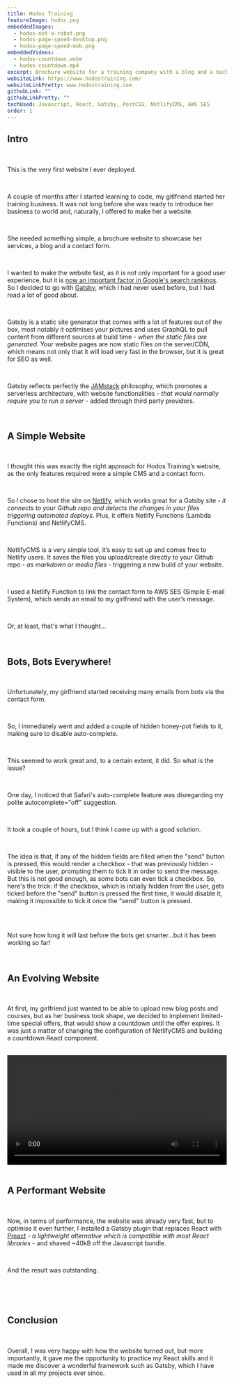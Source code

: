 ```yaml
---
title: Hodos Training
featureImage: hodos.png
embeddedImages:
  - hodos-not-a-robot.png
  - hodos-page-speed-desktop.png
  - hodos-page-speed-mob.png
embeddedVideos:
  - hodos-countdown.webm
  - hodos-countdown.mp4
excerpt: Brochure website for a training company with a blog and a backend to allow for content management
websiteLink: https://www.hodostraining.com/
websiteLinkPretty: www.hodostraining.com
githubLink: ""
githubLinkPretty: ""
techUsed: Javascript, React, Gatsby, PostCSS, NetlifyCMS, AWS SES
order: 1
---
```



<h2 className="project__body__subtitle color--red">Intro</h2>

<br />

This is the very first website I ever deployed.

<br />

A couple of months after I started learning to code, my gitlfriend started her training business. It was not long before she was ready to introduce her business to world and, naturally, I offered to make her a website.

<br />

She needed something simple, <span>a brochure website to showcase her services</span>, a blog and a contact form.

<br />

I wanted to make the website fast, as it is not only important for a good user experience, but it is [now an important factor in Google's search rankings](https://developers.google.com/search/blog/2020/11/timing-for-page-experience). So I decided to go with [Gatsby](https://www.gatsbyjs.com/), which I had never used before, but I had read a lot of good about.

<br />

Gatsby is a static site generator that comes with a lot of features out of the box, most notably it optimises your pictures and uses GraphQL to pull content from different sources at build time - <i>when the static files are generated</i>. Your website pages are now static files on the server/CDN, which means not only that it will load very fast in the browser, but it is great for SEO as well.

<br />

Gatsby reflects perfectly the [JAMstack](https://jamstack.org/) philosophy, which promotes a <span>serverless architecture</span>, with website functionalities - <i>that would normally require you to run a server</i> - added through third party providers.

<br />

<h2 className="project__body__subtitle color--red">A Simple Website</h2>

<br />

I thought this was exactly the right approach for Hodos Training’s website, as the only features required were a simple CMS and a contact form.

<br />

So I chose to host the site on [Netlify](https://www.netlify.com/), which works great for a Gatsby site - <i>it connects to your Github repo and detects the changes in your files triggering automated deploys</i>. Plus, it offers <span>Netlify Functions</span> (Lambda Functions) and <span>NetlifyCMS</span>.

<br />

NetlifyCMS is a very simple tool, it’s easy to set up and comes free to Netlify users. It saves the files you upload/create directly to your Github repo - <i>as markdown or media files</i> - triggering a new build of your website.

<br />

I used a Netlify Function to link the contact form to <span>AWS SES</span> (Simple E-mail System), which sends an email to my girlfriend with the user’s message.

<br />

Or, at least, that's what I thought...

<br />

<h2 className="project__body__subtitle color--red">Bots, Bots Everywhere!</h2>

<br />

Unfortunately, my girlfriend <span>started receiving many emails from bots</span> via the contact form.

<br />

So, I immediately went and added a couple of <span>hidden honey-pot fields</span> to it, making sure to disable auto-complete.

<br />

This seemed to work great and, to a certain extent, it did. So what is the issue?

<br />

One day, I noticed that <span>Safari's auto-complete feature was disregarding my polite autocomplete="off" suggestion</span>.

<br />

It took a couple of hours, but I think I came up with a good solution.

<br />

The idea is that, if any of the hidden fields are filled when the "send" button is pressed, this would render a checkbox - that was previously hidden - visible to the user, prompting them to tick it in order to send the message. But this is not good enough, as some bots can even tick a checkbox. So, here's the trick: if the checkbox, which is initially hidden from the user, gets ticked before the "send" button is pressed the first time, it would disable it, making it impossible to tick it once the "send" button is pressed.

<br />

<div className="project__body__picture">
  <GatsbyImage alt="some alt text" image={getImage(props.localImages[0])} />
</div>

<br />

Not sure how long it will last before the bots get smarter...but it has been working so far!

<br />

<h2 className="project__body__subtitle color--red">An Evolving Website</h2>

<br />

At first, my girlfriend just wanted to be able to upload new blog posts and courses, but as her business took shape, <span>we decided to implement limited-time special offers</span>, that would show a countdown until the offer expires. It was just a matter of changing the configuration of NetlifyCMS and building a countdown React component.

<br />

<div className="project__body__video">
  <video controls mute width="100%" preload="metadata">
    <source src={props.localVideos[0].publicURL} type="video/webm" />
    <source src={props.localVideos[1].publicURL} type="video/mp4" />
  </video>
</div>

<br />

<h2 className="project__body__subtitle color--red">A Performant Website</h2>

<br />

Now, in terms of performance, <span>the website was already very fast</span>, but to optimise it even further, I installed a Gatsby plugin that replaces React with [Preact](https://preactjs.com/) - <i>a lightweight alternative which is compatible with most React libraries</i> - and <span>shaved ~40kB off the Javascript bundle</span>.

<br />

And the result was outstanding.

<br />

<div className="project__body__picture">
  <GatsbyImage alt="some alt text" image={getImage(props.localImages[1])} />
</div>

<br />

<div className="project__body__picture">
  <GatsbyImage alt="some alt text" image={getImage(props.localImages[2])} />
</div>

<br />

<h2 className="project__body__subtitle color--red">Conclusion</h2>

<br />

Overall, I was very happy with how the website turned out, but more importantly, it gave me the opportunity to practice my React skills and it made me discover a wonderful framework such as Gatsby, which I have used in all my projects ever since.
